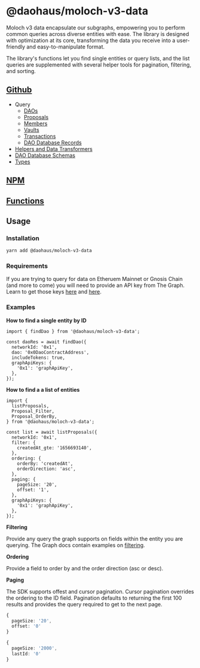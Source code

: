 # @daohaus/moloch-v3-data

Moloch v3 data encapsulate our subgraphs, empowering you to perform common queries across diverse entities with ease. The library is designed with optimization at its core, transforming the data you receive into a user-friendly and easy-to-manipulate format.

The library's functions let you find single entities or query lists, and the list queries are supplemented with several helper tools for pagination, filtering, and sorting.

## [Github](https://github.com/HausDAO/monorepo/tree/develop/libs/moloch-v3-data)

- Query
  - [DAOs](https://github.com/HausDAO/monorepo/blob/develop/libs/moloch-v3-data/src/daos.ts)
  - [Proposals](https://github.com/HausDAO/monorepo/blob/develop/libs/moloch-v3-data/src/proposals.ts)
  - [Members](https://github.com/HausDAO/monorepo/blob/develop/libs/moloch-v3-data/src/members.ts)
  - [Vaults](https://github.com/HausDAO/monorepo/blob/develop/libs/moloch-v3-data/src/vaults.ts)
  - [Transactions](https://github.com/HausDAO/monorepo/blob/develop/libs/moloch-v3-data/src/transactions.ts)
  - [DAO Database Records](https://github.com/HausDAO/monorepo/blob/develop/libs/moloch-v3-data/src/records.ts)
- [Helpers and Data Transformers](https://github.com/HausDAO/monorepo/tree/develop/libs/moloch-v3-data/src/utils)
- [DAO Database Schemas](https://github.com/HausDAO/monorepo/tree/develop/libs/moloch-v3-data/src/subgraph/json-schemas)
- [Types](https://github.com/HausDAO/monorepo/tree/develop/libs/moloch-v3-data/src/types)

## [NPM](https://www.npmjs.com/package/@daohaus/moloch-v3-data)

## [Functions](/sdk/data/moloch-v3-data/functions)

## Usage

### Installation

```bash
yarn add @daohaus/moloch-v3-data
```

### Requirements

If you are trying to query for data on Etheruem Mainnet or Gnosis Chain (and more to come) you will need to provide an API key from The Graph. Learn to get those keys [here](https://thegraph.com/docs/en/querying/managing-api-keys/) and [here](https://thegraph.com/studio/apikeys/).

### Examples

**How to find a single entity by ID**

```tsx
import { findDao } from '@daohaus/moloch-v3-data';

const daoRes = await findDao({
  networkId: '0x1',
  dao: '0x0DaoContractAddress',
  includeTokens: true,
  graphApiKeys: {
    '0x1': 'graphApiKey',
  },
});
```

**How to find a a list of entities**

```tsx
import {
  listProposals,
  Proposal_Filter,
  Proposal_OrderBy,
} from '@daohaus/moloch-v3-data';

const list = await listProposals({
  networkId: '0x1',
  filter: {
    createdAt_gte: '1656693140',
  },
  ordering: {
    orderBy: 'createdAt',
    orderDirection: 'asc',
  },
  paging: {
    pageSize: '20',
    offset: '1',
  },
  graphApiKeys: {
    '0x1': 'graphApiKey',
  },
});
```

**Filtering**

Provide any query the graph supports on fields within the entity you are querying. The Graph docs contain examples on [filtering](https://thegraph.com/docs/en/querying/graphql-api/#filtering).

**Ordering**

Provide a field to order by and the order direction (asc or desc).

**Paging**

The SDK supports offest and cursor pagination. Cursor pagination overrides the ordering to the ID field. Pagination defaults to returning the first 100 results and provides the query required to get to the next page.

```ts
{
  pageSize: '20',
  offset: '0'
}

{
  pageSize: '2000',
  lastId: '0'
}
```
